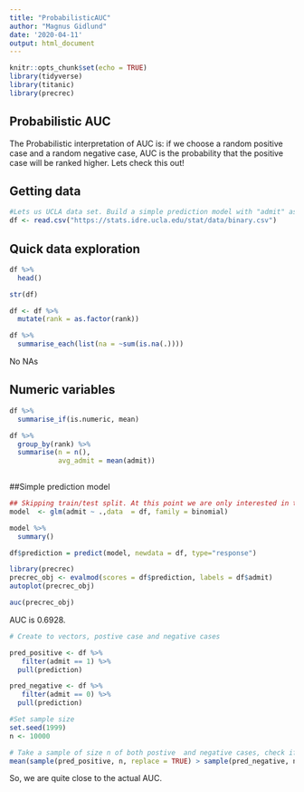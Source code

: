 ```yaml
---
title: "ProbabilisticAUC"
author: "Magnus Gidlund"
date: '2020-04-11'
output: html_document
---
```


```r
knitr::opts_chunk$set(echo = TRUE)
library(tidyverse)
library(titanic)
library(precrec)

```

## Probabilistic AUC
The Probabilistic interpretation of AUC is: if we choose a random positive case and a random negative case, AUC is the probability that the positive case will be ranked higher. Lets check this out!

## Getting data
```r
#Lets us UCLA data set. Build a simple prediction model with "admit" as dependent variable
df <- read.csv("https://stats.idre.ucla.edu/stat/data/binary.csv")

```


## Quick data exploration

```r
df %>% 
  head()
```

```r
str(df)
```

```r
df <- df %>% 
  mutate(rank = as.factor(rank))
```


```r
df %>% 
  summarise_each(list(na = ~sum(is.na(.)))) 
```

No NAs

## Numeric variables
```r
df %>% 
  summarise_if(is.numeric, mean)
```

```r
df %>% 
  group_by(rank) %>% 
  summarise(n = n(),
            avg_admit = mean(admit))
  
```

##Simple prediction model
```r

## Skipping train/test split. At this point we are only interested in the characteristics of AUC. 
model  <- glm(admit ~ .,data  = df, family = binomial)

model %>% 
  summary()


```

```r
df$prediction = predict(model, newdata = df, type="response")
```

```r
library(precrec)
precrec_obj <- evalmod(scores = df$prediction, labels = df$admit)
autoplot(precrec_obj)


```

```r
auc(precrec_obj)
```

AUC is 0.6928.


```r

# Create to vectors, postive case and negative cases

pred_positive <- df %>%
   filter(admit == 1) %>% 
  pull(prediction)

pred_negative <- df %>%
   filter(admit == 0) %>% 
  pull(prediction)


```

```r
#Set sample size 
set.seed(1999)
n <- 10000

# Take a sample of size n of both postive  and negative cases, check if positive has higher predicted value, and take the average of all n cases
mean(sample(pred_positive, n, replace = TRUE) > sample(pred_negative, n, replace = TRUE))

```
So, we are quite close to the actual AUC.
